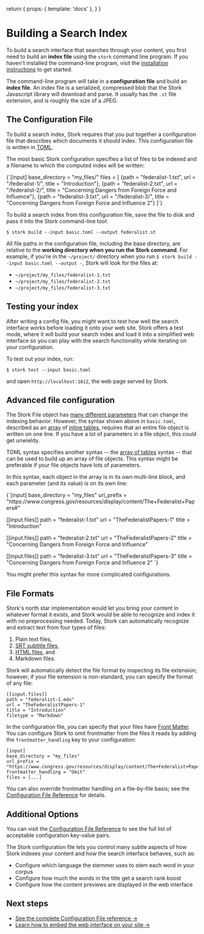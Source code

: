   return {
    props: { template: 'docs' },
  }
}

# Building a Search Index

To build a search interface that searches through your content, you first need to build an **index file** using the `stork` command line program. If you haven't installed the command-line program, visit the [installation instructions](/docs/install) to get started.

The command-line program will take in a **configuration file** and build an **index file**. An index file is a serialized, compressed blob that the Stork Javascript library will download and parse. It usually has the `.st` file extension, and is roughly the size of a JPEG.

## The Configuration File

To build a search index, Stork requires that you put together a configuration file that describes which documents it should index. This configuration file is written in [TOML](https://toml.io/).

The most basic Stork configuration specifies a list of files to be indexed and a filename to which the computed index will be written:

<Wide>
  <Codeblock filename="basic.toml">
    {`[input]
base_directory = "my_files/"
files = [
    {path = "federalist-1.txt", url = "/federalist-1/", title = "Introduction"},
    {path = "federalist-2.txt", url = "/federalist-2/", title = "Concerning Dangers from Foreign Force and Influence"},
    {path = "federalist-3.txt", url = "/federalist-3/", title = "Concerning Dangers from Foreign Force and Influence 2"}
]`}
  </Codeblock>
</Wide>

To build a search index from this configuration file, save the file to disk and pass it into the Stork command-line tool:

```
$ stork build --input basic.toml --output federalist.st
```

All file paths in the configuration file, including the base directory, are relative to the **working directory when you run the Stork command**. For example, if you're in the `~/project/` directory when you run `$ stork build --input basic.toml --output -`, Stork will look for the files at:

- `~/project/my_files/federalist-1.txt`
- `~/project/my_files/federalist-2.txt`
- `~/project/my_files/federalist-3.txt`

## Testing your index

After writing a config file, you might want to test how well the search interface works before loading it onto your web site. Stork offers a test mode, where it will build your search index and load it into a simplified web interface so you can play with the search functionality while iterating on your configuration.

To test out your index, run:

```
$ stork test --input basic.toml
```

and open `http://localhost:1612`, the web page served by Stork.

## Advanced file configuration

The Stork File object has [many different parameters](/docs/config-ref) that can change the indexing behavior. However, the syntax shown above in `basic.toml`, described as an [array](https://toml.io/en/v1.0.0#array) of [inline tables](https://toml.io/en/v1.0.0#inline-table), requires that an entire file object is written on one line. If you have a lot of parameters in a file object, this could get unwieldy.

TOML syntax specifies another syntax -- the [array of tables](https://toml.io/en/v1.0.0#array-of-tables) syntax -- that can be used to build up an array of file objects. This syntax might be preferable if your file objects have lots of parameters. 

In this syntax, each object in the array is in its own multi-line block, and each parameter (and its value) is on its own line:

<Wide>
  <Codeblock filename="longer.toml">
    {`[input]
base_directory = "my_files"
url_prefix = "https://www.congress.gov/resources/display/content/The+Federalist+Papers#"
 
[[input.files]] 
path = "federalist-1.txt"
url = "TheFederalistPapers-1"
title = "Introduction"
 
[[input.files]]
path = "federalist-2.txt"
url = "TheFederalistPapers-2"
title = "Concerning Dangers from Foreign Force and Influence"
 
[[input.files]]
path = "federalist-3.txt"
url = "TheFederalistPapers-3"
title = "Concerning Dangers from Foreign Force and Influence 2"
`}
  </Codeblock>
</Wide>

You might prefer this syntax for more complicated configurations.

## File Formats

Stork's north star implementation would let you bring your content in whatever format it exists, and Stork would be able to recognize and index it with no preprocessing needed. Today, Stork can automatically recognize and extract text from four types of files:

1. Plain text files,
2. [SRT subtitle files](/docs/srt),
3. [HTML files](/docs/html), and
4. Markdown files.

Stork will automatically detect the file format by inspecting its file extension; however, if your file extension is non-standard, you can specify the format of any file:

```
[[input.files]]
path = "federalist-1.mdx"
url = "TheFederalistPapers-1"
title = "Introduction"
filetype = "Markdown"
```

In the configuration file, you can specify that your files have [Front Matter](https://jekyllrb.com/docs/front-matter/). You can configure Stork to omit frontmatter from the files it reads by adding the `frontmatter_handling` key to your configuration:

```
[input]
base_directory = "my_files"
url_prefix = "https://www.congress.gov/resources/display/content/The+Federalist+Papers#"
frontmatter_handling = "Omit"
files = [...]
```

You can also override frontmatter handling on a file-by-file basis; see the [Configuration File Reference](/docs/config-ref) for details.

## Additional Options

You can visit the [Configuration File Reference](/docs/config-ref) to see the full list of acceptable configuration key-value pairs.

The Stork configuration file lets you control many subtle aspects of how Stork indexes your content and how the search interface behaves, such as:

- Configure which language the stemmer uses to stem each word in your corpus
- Configure how much the words in the title get a search rank boost
- Configure how the content previews are displayed in the web interface

## Next steps

- [See the complete Configuration File reference →](/docs/config-ref)
- [Learn how to embed the web interface on your site →](/docs/interface)
